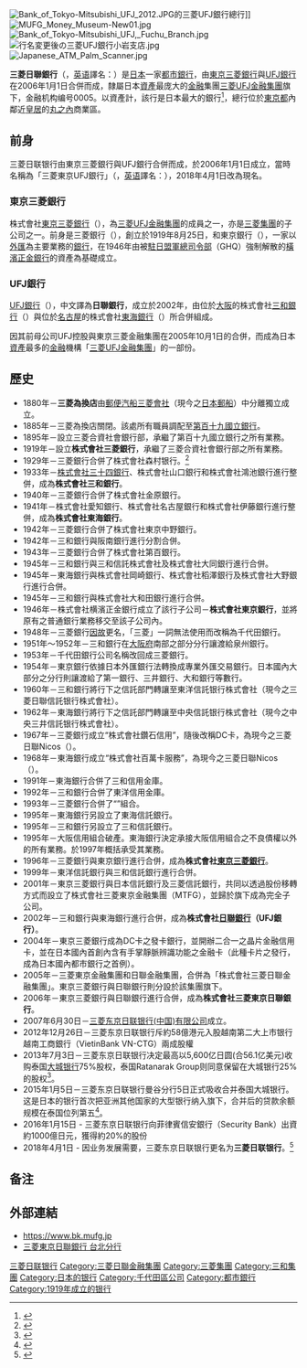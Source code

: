 {{Bank Financial Information
| name                          = 三菱日聯銀行株式會社
| else_name                     = {{lang|ja|株式会社三菱UFJ銀行}}<br>MUFG Bank Ltd.
| image                         = [[File:Mitsubishi_UFJ_Financial_Group.svg|250px]]
| full_name                     = 
| abbreviated_name              = 
| slogan                        = 
| market_information            = 
| isin_code                     = 
| swift_code                    = BOTKJPJT
| iban_code                     =
| CorporateNumber               = 5010001008846
| finance_code_list             = 日本的銀行列表
| finance_code                  = 0005
| open_date                     = 1919年（[[大正|大正]]八年）8月25日
| closing_date                  =
| zip_code                      = 〒100-8388
| location                      = {{JPN}}<br/>[[東京都|東京都]][[千代田區|千代田區]][[丸之內|丸之內]]二丁目7番1号
| key_people                    = 永易克典（[[董事長|董事長]]）
| capital                       = {{increase}} 17119.58億日圓（2020年3月）
| revenue                       = {{decrease}}53381.8億日圓（2020年3月）
| major_shareholder             = [[三菱日聯金融集團|三菱日聯金融集團]]（100.00%）
| homepage                      = {{URL|https://www.bk.mufg.jp}}
| footnotes                     =
| width                         = 360px
|operating_income={{decrease}} 7119.42億日圓（2020年3月）|net_income={{decrease}}3077.61億日圓（2020年3月）|assets={{increase}} 360.44兆日圓|assets_year=2021年9月|num_employees=32186|num_employees_year=2020年3月}}
[[File:Bank_of_Tokyo-Mitsubishi_UFJ_2012.JPG|thumb]]的三菱UFJ銀行總行]]
[[File:MUFG_Money_Museum-New01.jpg|thumb]]
[[File:Bank_of_Tokyo-Mitsubishi_UFJ,_Fuchu_Branch.jpg|thumb]]
[[File:行名変更後の三菱UFJ銀行小岩支店.jpg|thumb]]
[[File:Japanese_ATM_Palm_Scanner.jpg|thumb]]

'''三菱日聯銀行'''（{{jpn|j=三菱UFJ銀行|hg=みつびしユーエフジェイぎんこう|rm=mitsubishi yūefujei ginkō|f=y}}，[[英语|英语]]譯名：{{lang|ja|MUFG Bank}}）是[[日本|日本]]一家[[都市銀行|都市銀行]]，由[[東京三菱銀行|東京三菱銀行]]與[[UFJ銀行|UFJ銀行]]在2006年1月1日合併而成，隸屬日本[[資產|資產]]最庞大的[[金融|金融]]集團[[三菱UFJ金融集團|三菱UFJ金融集團]]旗下，金融机构编号0005。以資產計，該行是日本最大的銀行<ref>{{cite web | url=http://www.relbanks.com/rankings/top-banks-in-asia | title=Top Banks in Asia | accessdate=2013-12-04 | archive-date=2014-01-03 | archive-url=https://web.archive.org/web/20140103173348/http://www.relbanks.com/rankings/top-banks-in-asia | dead-url=no }}</ref>，總行位於[[東京都|東京都]]內鄰近[[皇居|皇居]]的[[丸之內|丸之內]]商業區。

== 前身 ==
三菱日联银行由東京三菱銀行與UFJ銀行合併而成，於2006年1月1日成立，當時名稱為「三菱東京UFJ銀行」（{{jpn|j=三菱東京UFJ銀行|hg=みつびしとうきょうユーエフジェイぎんこう|rm=mitsubishi tōkyō yūefujei ginkō|f=y}}，[[英语|英语]]譯名：{{lang|ja|The Bank of Tokyo-Mitsubishi UFJ}}），2018年4月1日改為現名。

=== 東京三菱銀行 ===
株式會社[[東京三菱銀行|東京三菱銀行]]（{{lang|ja|株式会社東京三菱銀行}}），為[[三菱UFJ金融集團|三菱UFJ金融集團]]的成員之一，亦是[[三菱集團|三菱集團]]的子公司之一。前身是三菱銀行（{{lang|ja|株式会社三菱銀行}}），創立於1919年8月25日，和東京銀行（{{lang|ja|株式会社東京銀行}}），一家以[[外汇|外匯]]為主要業務的[[銀行|銀行]]，在1946年由被[[駐日盟軍總司令部|駐日盟軍總司令部]]（GHQ）強制解散的[[横滨正金银行|橫濱正金銀行]]的資產為基礎成立。

=== UFJ銀行 ===
[[UFJ銀行|UFJ銀行]]（{{lang|ja|株式会社UFJ銀行}}），中文譯為'''日聯銀行'''，成立於2002年，由位於[[大阪市|大阪]]的株式會社[[三和銀行|三和銀行]]（{{lang|ja|株式会社三和銀行}}）與位於[[名古屋|名古屋]]的株式會社[[東海銀行|東海銀行]]（{{lang|ja|株式会社東海銀行}}）所合併組成。

因其前母公司UFJ控股與東京三菱金融集團在2005年10月1日的合併，而成為日本[[資產|資產]]最多的[[金融|金融]]機構「[[三菱UFJ金融集團|三菱UFJ金融集團]]」的一部份。

== 歷史 ==
* 1880年－'''三菱為換店'''由[[郵便汽船三菱會社|郵便汽船三菱會社]]（現今之[[日本郵船|日本郵船]]）中分離獨立成立。
* 1885年－三菱為換店關閉。該處所有職員調配至[[第百十九國立銀行|第百十九國立銀行]]。
* 1895年－設立三菱合資社會銀行部，承繼了第百十九國立銀行之所有業務。
* 1919年－設立'''株式會社三菱銀行'''，承繼了三菱合資社會銀行部之所有業務。
* 1929年－三菱銀行合併了株式會社森村银行。<ref>{{Cite web|title=森村商事株式会社|url=https://www.morimura.co.jp/history/colum/colum18.html|accessdate=2021-04-21|work=www.morimura.co.jp|archive-date=2021-04-21|archive-url=https://web.archive.org/web/20210421021610/https://www.morimura.co.jp/history/colum/colum18.html}}</ref>
* 1933年－[[三十四銀行|株式會社三十四銀行]]、株式會社山口銀行和株式會社鴻池銀行進行整併，成為'''株式會社三和銀行'''。
* 1940年－三菱銀行合併了株式會社金原銀行。
* 1941年－株式會社愛知銀行、株式會社名古屋銀行和株式會社伊藤銀行進行整併，成為'''株式會社東海銀行'''。
* 1942年－三菱銀行合併了株式會社東京中野銀行。
* 1942年－三和銀行與阪南銀行進行分割合併。
* 1943年－三菱銀行合併了株式會社第百銀行。
* 1945年－三和銀行與三和信託株式會社及株式會社大同銀行進行合併。
* 1945年－東海銀行與株式會社岡崎銀行、株式會社稻澤銀行及株式會社大野銀行進行合併。
* 1945年－三和銀行與株式會社大和田銀行進行合併。
* 1946年－株式會社横濱正金銀行成立了該行子公司－'''株式會社東京銀行'''，並將原有之普通銀行業務移交至該子公司內。
* 1948年－三菱銀行[[財閥解體|因故]]更名，「三菱」一詞無法使用而改稱為千代田銀行。
* 1951年～1952年－三和銀行在[[大阪府|大阪府]]南部之部分分行讓渡給泉州銀行。
* 1953年－千代田銀行公司名稱改回成三菱銀行。
* 1954年－東京銀行依據日本外匯銀行法轉換成專業外匯交易銀行。日本國內大部分之分行則讓渡給了第一銀行、三井銀行、大和銀行等數行。
* 1960年－三和銀行將行下之信託部門轉讓至東洋信託银行株式會社（現今之三菱日聯信託银行株式會社）。
* 1962年－東海銀行將行下之信託部門轉讓至中央信託银行株式會社（現今之中央三井信託银行株式會社）。
* 1967年－三菱銀行成立“株式會社鑽石信用”，隨後改稱DC卡，為現今之三菱日聯Nicos（{{lang|ja|三菱UFJニコス株式会社}}）。
* 1968年－東海銀行成立“株式會社百萬卡服務”，為現今之三菱日聯Nicos（{{lang|ja|三菱UFJニコス株式会社}}）。
* 1991年－東海銀行合併了三和信用金庫。
* 1992年－三和銀行合併了東洋信用金庫。
* 1993年－三菱銀行合併了“{{lang|ja|霞ヶ関信用}}”組合。
* 1995年－東海銀行另設立了東海信託銀行。
* 1995年－三和銀行另設立了三和信託銀行。
* 1995年－大阪信用組合破產。東海銀行決定承接大阪信用組合之不良債權以外的所有業務。於1997年概括承受其業務。
* 1996年－三菱銀行與東京銀行進行合併，成為'''株式會社[[東京三菱銀行|東京三菱銀行]]'''。
* 1999年－東洋信託銀行與三和信託銀行進行合併。
* 2001年－東京三菱銀行與日本信託銀行及三菱信託銀行，共同以透過股份移轉方式而設立了株式會社三菱東京金融集團（MTFG），並歸於旗下成為完全子公司。
* 2002年－三和銀行與東海銀行進行合併，成為'''株式會社[[日聯銀行|日聯銀行]]（UFJ銀行）'''。
* 2004年－東京三菱銀行成為DC卡之發卡銀行，並開辦二合一之晶片金融信用卡，並在日本國內首創內含有手掌靜脈辨識功能之金融卡（此種卡片之發行，成為日本國內都市銀行之首例）。
* 2005年－三菱東京金融集團和日聯金融集團，合併為「株式會社三菱日聯金融集團」。東京三菱銀行與日聯銀行則分設於該集團旗下。
* 2006年－東京三菱銀行與日聯銀行進行合併，成為'''株式會社三菱東京日聯銀行'''。
* 2007年6月30日－[[三菱东京日联银行（中国）|三菱东京日联银行(中国)有限公司]]成立。
* 2012年12月26日－三菱东京日联银行斥約58億港元入股越南第二大上市银行越南工商銀行（VietinBank VN-CTG）兩成股權
* 2013年7月3日－三菱东京日联银行决定最高以5,600亿日圆(合56.1亿美元)收购泰国[[大城银行_(泰国)|大城银行]]75%股权，泰国Ratanarak Group则同意保留在大城银行25%的股权<ref>{{Cite web |url=https://www.reuters.com/article/jp-bank-fin-ufj-mrg-th-bank-stake-idCNCNE96200Q20130703 |title=三菱UFJ金融集团决定以56.1亿美元收购泰国大城银行多数股权 |access-date=2020-09-06 |archive-date=2020-11-03 |archive-url=https://web.archive.org/web/20201103054406/https://www.reuters.com/article/jp-bank-fin-ufj-mrg-th-bank-stake-idCNCNE96200Q20130703 }}</ref>。
* 2015年1月5日－三菱东京日联银行曼谷分行5日正式吸收合并泰国大城银行。这是日本的银行首次把亚洲其他国家的大型银行纳入旗下，合并后的贷款余额规模在泰国位列第五<ref>{{Cite web |url=http://finance.sina.com.cn/roll/20150105/104121224701.shtml |title=三菱东京日联银行吸收合并泰国大城银行 |access-date=2020-09-06 |archive-date=2021-02-27 |archive-url=https://web.archive.org/web/20210227042926/http://finance.sina.com.cn/roll/20150105/104121224701.shtml }}</ref>。
* 2016年1月15日 - 三菱东京日联银行向菲律賓信安銀行（Security Bank）出資約1000億日元，獲得約20%的股份
* 2018年4月1日 - 因业务发展需要，三菱东京日联银行更名为'''三菱日联银行'''。<ref>{{cite web|url=http://www.bk.mufg.jp/koumeihenkou/index.html?link_id=p_top_visual_koumeihenkou|title=三菱东京日联银行更名公告|accessdate=2018-01-17|archive-url=https://web.archive.org/web/20180319003950/http://www.bk.mufg.jp/koumeihenkou/index.html?link_id=p_top_visual_koumeihenkou|archive-date=2018-03-19|dead-url=yes}}</ref>

== 备注 ==
{{reflist}}

== 外部連結 ==
{{Commons|Category:Bank of Tokyo-Mitsubishi UFJ}}
* https://www.bk.mufg.jp{{Wayback|url=https://www.bk.mufg.jp/ |date=20200918091757 }}
* [https://web.archive.org/web/20120917172620/http://www.btmu.com.tw/ 三菱東京日聯銀行 台北分行]

{{三菱集团}}
{{全球系统重要性银行}}
{{都市银行}}
{{中華民國銀行}}
{{Authority control}}

[[Category:三菱日联银行|]]
[[Category:三菱日聯金融集團|Category:三菱日聯金融集團]]
[[Category:三菱集團|Category:三菱集團]]
[[Category:三和集團|Category:三和集團]]
[[Category:日本的银行|Category:日本的银行]]
[[Category:千代田區公司|Category:千代田區公司]]
[[Category:都市銀行|Category:都市銀行]]
[[Category:1919年成立的银行|Category:1919年成立的银行]]
